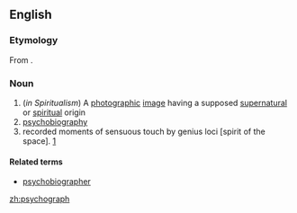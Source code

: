 ==English==

===Etymology===
From {{confix|psycho|graph|lang=en}}.

===Noun===
{{en-noun}}

#(''in Spiritualism'') A [[photographic]] [[image]] having a supposed [[supernatural]] or [[spiritual]] origin
# [[psychobiography]]
# recorded moments of sensuous touch by genius loci [spirit of the space]. [http://psychographs.urbansquares.com/psychographs.html]

====Related terms====
*[[psychobiographer]]

[[zh:psychograph]]